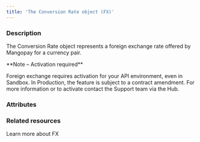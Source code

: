```yaml
---
title: 'The Conversion Rate object (FX)'  
---
```


  
### Description
The Conversion Rate object represents a foreign exchange rate offered by Mangopay for a currency pair.   

<Note>  
**Note – Activation required** 
  
Foreign exchange requires activation for your API environment, even in Sandbox. In Production, the feature is subject to a contract amendment. For more information or to activate contact the Support team via the Hub.  
</Note>

### Attributes  

<DebitedCurrency />  

<CreditedCurrency />  

<ClientRate />  

<MarketRate />  

<MarketRateDate />

### Related resources

<CardGroup cols={2}>
    <Card
        title="Guide"
        href="/guides/fx"
    >
        Learn more about FX
    </Card>
</CardGroup>